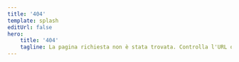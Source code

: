 ```yaml
---
title: '404'
template: splash
editUrl: false
hero:
    title: '404'
    tagline: La pagina richiesta non è stata trovata. Controlla l'URL o prova a utilizzare la barra di ricerca sopra oppure una delle opzioni qui sotto.
---
```




<LinkCard title="Homepage della documentazione"
          description="Torna alla pagina principale della documentazione"
          href="/"
/>
<LinkCard title="App Hardcover"
          description="Vai all'app Hardcover"
          href={URLS.APP}
          target="_blank"
/>